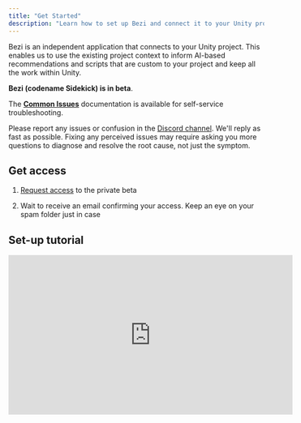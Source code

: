 ```yaml
---
title: "Get Started"
description: "Learn how to set up Bezi and connect it to your Unity project."
---
```


Bezi is an independent application that connects to your Unity project. This enables us to use the existing project context to inform AI-based recommendations and scripts that are custom to your project and keep all the work within Unity.&#x20;

**Bezi (codename Sidekick) is in beta**.&#x20;

The [**Common Issues**](https://docs.bezi.com/sidekick/troubleshooting/common-issues) documentation is available for self-service troubleshooting.&#x20;

Please report any issues or confusion in the [Discord channel](https://discord.gg/xdSTX8JT8K). We'll reply as fast as possible. Fixing any perceived issues may require asking you more questions to diagnose and resolve the root cause, not just the symptom.

## Get access

1. [Request access](https://www.bezi.com/sidekick#form) to the private beta

2. Wait to receive an email confirming your access. Keep an eye on your spam folder just in case

## Set-up tutorial

<iframe width="560" height="315" src="https://www.youtube.com/embed/zUJx48K-W7I?si=tr4QA95BJftIp7x-" title="YouTube video player" frameborder="0" allow="accelerometer; autoplay; clipboard-write; encrypted-media; gyroscope; picture-in-picture; web-share" referrerpolicy="strict-origin-when-cross-origin" allowfullscreen />

## Install Bezi app

<Steps>
  <Step title="Create an account">
    1. Select the `Install Sidekick` button in your access email

    2. Select `Sign up or Log in` to create your account

    <Note>
      You must create an account using the email address you received your access email at. If you want to use a different email, send us a note in the [Discord channel](https://discord.gg/cTraeg3n)
    </Note>
  </Step>

  <Step title="Start your free trial">
    After your account is created, you'll be redirected to the [Get Sidekick](https://bezi.com/start?source=sidekick) page. Complete the free trial flow before you download the Bezi app.

    If you are not automatically redirected back after starting the trial, return to [this page](https://bezi.com/start?source=sidekick)
  </Step>

  <Step title="Install the Bezi app">
    1. Download the appropriate app version for your machine

    2. Follow the standard app installation process (we recommend adding the Bezi app to your dock for ease of access)

    3. Open the Bezi desktop app
  </Step>
</Steps>

## Connect Bezi to Unity&#x20;

<Steps>
  <Step title="Check your Unity version">
    The following Unity versions can support Bezi:

    * Best: **Unity 2022 LTS** (the latest LTS that Unity’s published)

    * Supported: **2021 LTS**

    * Supported with risk: **Unity 6, version 6000.0.29f1** (in active development by Unity, which can impact external apps)
  </Step>

  <Step title="Open the Unity project and connect it to Bezi">
    1. Open the Unity project you want to connect to Bezi

    2. Return to Bezi

    3. Open the **Project Picker** dropdown

    4. Select the relevant Unity project

    5. If you don't see the project in the dropdown, click `Add project` at the bottom of the dropdown to manually add the project to Sidekick

    <Tip>
      Both the Unity project and Bezi app must be open to use them together. We recommend a split screen to see both simultaneously.
    </Tip>
  </Step>

  <Step title="Confirm Bezi identified the Unity project">
    Check the **Unity Project Picker** in the Bezi menu bar to confirm Bezi identified and connected to the correct Unity project.

    ![](/images/unity-project-selector.png)
  </Step>

  <Step title="Connect Bezi to your Unity project">
    Select the green `Install Unity Plugin` button in the Bezi menu bar, then click on the Unity project. It will ask you for consent to install, then the Unity Package Manager popup will appear. &#x20;

    ![](/images/install-unity-plugin-button.png)
  </Step>

  <Step title="Confirm connection status">
    When Unity and Bezi are connected, there will be a green bar in Unity's menu and a green dot in Bezi's menu. If the bar in Unity is red at first, **click the bar** to retry the connection.

    <Warning>
      **If either connection indicator is red, the connection must be reinstated for Bezi to work.**&#x20;
    </Warning>

    ![](/images/unity-bezi-connection.png)
  </Step>
</Steps>

## Keep the Bezi app and Unity connection up to date

When a new version of Bezi is released, a green button in the top menu will appear. Click the button to update Sidekick before you start work in Bezi. This will update Bezi and the Unity plugin.

Occasionally Unity's Package Manager doesn't automatically update the plugin. If you recently updated Bezi and it doesn't seem to be working with Unity, follow these steps:  &#x20;

1. Close Bezi: right-click on the desktop app > `Quit`

2. Open the Unity project you've connected with Bezi

3. Open Unity Package Manager: Window menu > `Package Manager`

4. Delete the Sidekick plugin: open "Bezi Sidekick" in the Package Manager > `Remove`

5. Reopen the Bezi app

6. Select the green `Install Unity Plugin` button in the top bar

7. Click on the Unity project to see the Package Manager popup